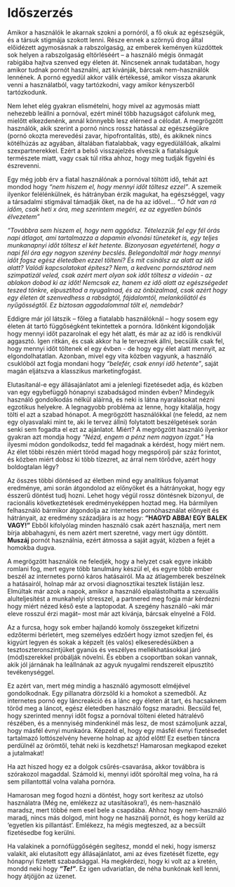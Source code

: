 # Időszerzés

Amikor a használók le akarnak szokni a pornóról, a fő okuk az egészségük, és a társuk stigmája szokott lenni. Része ennek a szörnyű drog által előidézett agymosásnak a rabszolgaság, az emberek keményen küzdöttek sok helyen a rabszolgaság eltörléséért -- a használó mégis önmagát rabigába hajtva szenved egy életen át. Nincsenek annak tudatában, hogy amikor tudnak pornót használni, azt kívánják, bárcsak nem-használók lennének. A pornó egyedül akkor válik értékessé, amikor vissza akarunk venni a használatból, vagy tartózkodni, vagy amikor kényszerből tartózkodunk.

Nem lehet elég gyakran elismételni, hogy mivel az agymosás miatt nehezebb leállni a pornóval, ezért minél több hazugságot cáfolunk meg, mielőtt elkezdenénk, annál könnyebb lesz elérned a célodat. A megrögzött használók, akik szerint a pornó nincs rossz hatással az egészségükre (pornó okozta merevedési zavar, hipofrontalitás, stb), és akiknek nincs kötélhúzás az agyában, általában fiatalabbak, vagy egyedülállóak, alkalmi szexpartnerekkel. Ezért a belső visszajelzés elveszik a fiatalságuk természete miatt, vagy csak túl ritka ahhoz, hogy meg tudják figyelni és észrevenni. 

Egy még jobb érv a fiatal használónak a pornóval töltött idő, tehát azt mondod hogy *“nem hiszem el, hogy mennyi időt töltesz ezzel”*. A szemeik ilyenkor felélénkülnek, és hátrányban érzik magukat, ha egészséggel, vagy a társadalmi stigmával támadják őket, na de ha az idővel…
*“Ó hát van rá időm, csak heti x óra, meg szerintem megéri, ez az egyetlen bűnös élvezetem”*

*“Továbbra sem hiszem el, hogy nem aggódsz. Tételezzük fel egy fél órás napi átlagot, ami tartalmazza a dopamin elvonási tüneteket is, egy teljes munkanapnyi időt töltesz el két hetente. Bizonyosan egyetértenél, hogy a napi fél óra egy nagyon szerény becslés. Belegondoltál már hogy mennyi időt fogsz egész életedben ezzel tölteni? És mit csinálsz az alatt az idő alatt? Valódi kapcsolatokat építesz? Nem, a kedvenc pornósztárod nem szimpatizál veled, csak azért mert olyan sok időt töltesz a videóin - az ablakon dobod ki az időt! Nemcsak ez, hanem ez idő alatt az egészségedet teszed tönkre, elpusztítod a nyugalmad, és az önbizalmad, csak azért hogy egy életen át szenvedhess a rabságtól, fájdalomtól, melankóliától és nyűgösségtől. Ez biztosan aggodalommal tölt el, nemdebár?*

Eddigre már jól látszik -- főleg a fiatalabb használóknál -- hogy sosem egy életen át tartó függőségként tekintettek a pornóra. Időnként kigondolják hogy mennyi időt pazarolnak el egy hét alatt, és már az az idő is rendkívül aggasztó. Igen ritkán, és csak akkor ha le terveznek állni, becsülik csak fel, hogy mennyi időt töltenek el egy évben - de hogy egy élet alatt mennyit, az elgondolhatatlan. Azonban, mivel egy vita közben vagyunk, a használó csuklóból azt fogja mondani hogy *“belefér, csak ennyi idő hetente”*, saját magán eljátszva a klasszikus marketingfogást. 

Elutasítanál-e egy állásajánlatot ami a jelenlegi fizetésedet adja, és közben van egy egybefüggő hónapnyi szabadságod minden évben? Mindegyik használó gondolkodás nélkül aláírná, és neki is látna nyaralásokat nézni egzotikus helyekre. A legnagyobb probléma az lenne, hogy kitalálja, hogy tölti el azt a szabad hónapot. A megrögzött használókkal (ne feledd, az nem egy olyasvalaki mint te, aki le tervez állni) folytatott beszélgetések során senki sem fogadta el ezt az ajánlatot. Miért? A megrögzött használó ilyenkor gyakran azt mondja hogy *“Nézd, engem a pénz nem nagyon izgat.”* Ha ilyesmi módon gondolkodsz, tedd fel magadnak a kérdést, hogy miért nem. Az élet többi részén miért töröd magad hogy megspórolj pár száz forintot, és közben miért dobsz ki több tízezret, az árral nem törődve, azért hogy boldogtalan légy?

Az összes többi döntésed az életben mind egy analitikus folyamat eredménye, ami során átgondolod az előnyöket és a hátrányokat, hogy egy ésszerű döntést tudj hozni. Lehet hogy végül rossz döntésnek bizonyul, de racionális következtetések eredményeképpen hoztad meg. Ha bármilyen felhasználó bármikor átgondolja az internetes pornóhasználat előnyeit és hátrányait, az eredmény századjára is az hogy: **“HAGYD ABBA! EGY BALEK VAGY!”** Ebből kifolyólag minden használó csak azért használja, mert nem bírja abbahagyni, és nem azért mert szeretné, vagy mert úgy döntött. **Muszáj** pornót használnia, ezért átmossa a saját agyát, közben a fejét a homokba dugva.

A megrögzött használók ne feledjék, hogy a helyzet csak egyre inkább romlani fog, mert egyre több tanulmány készül el, és egyre több ember beszél az internetes pornó káros hatásairól. Ma az átlagemberek beszélnek a hatásairól, holnap már az orvosi diagnosztikai tesztek listáján lesz. Elmúltak már azok a napok, amikor a használó elpalástolhatta a szexuális alulteljesítést a munkahelyi stresszel, a partnered meg fogja már kérdezni hogy miért nézed késő este a laptopodat. A szegény használó --aki már eleve rosszul érzi magát-- most már azt kívánja, bárcsak elnyelné a Föld.

Az a furcsa, hogy sok ember hajlandó komoly összegeket kifizetni edzőtermi bérletért, meg személyes edzőért hogy izmot szedjen fel, és kigyúrt legyen és sokak a képzelt (és valós) elkeseredésükben a tesztoszteronszintjüket gyanús és veszélyes mellékhatásokkal járó (mód)szerekkel próbálják növelni. És ebben a csoportban sokan vannak, akik jól járnának ha leállnának az agyuk nyugalmi rendszereit elpusztító tevékenységgel.

Ez  azért van, mert még mindig a használó agymosott elméjével gondolkodnak. Egy pillanatra dörzsöld ki a homokot a szemedből. Az internetes pornó egy láncreakció és a lánc egy életen át tart, és hacsaknem töröd meg a láncot, egész életedben használó fogsz maradni. Becsüld fel, hogy szerinted mennyi időt fogsz a pornóval tölteni életed hátralévő részében, és a mennyiség mindenkinél más lesz, de most számoljunk azzal, hogy másfél évnyi munkaóra. Képzeld el, hogy egy másfél évnyi fizetésedet tartalmazó lottószelvény heverne holnap az ajtód előtt! Ez esetben táncra perdülnél az örömtől, tehát neki is kezdhetsz! Hamarosan megkapod ezeket a jutalmakat!

Ha azt hiszed hogy ez a dolgok csűrés-csavarása, akkor továbbra is szórakozol magaddal. Számold ki, mennyi időt spóroltál meg volna, ha rá sem pillantottál volna valaha pornóra. 

Hamarosan meg fogod hozni a döntést, hogy sort kerítesz az utolsó használatra (Még ne, emlékezz az utasításokra!), és nem-használó maradsz, mert többé nem esel bele a csapdába. Ahhoz hogy nem-használó maradj, nincs más dolgod, mint hogy ne használj pornót, és hogy kerüld az ‘egyetlen kis pillantást’. Emlékezz, ha mégis megteszed, az a becsült fizetésedbe fog kerülni. 

Ha valakinek a pornófüggőségén segítesz, mondd el neki, hogy ismersz valakit, aki elutasított egy állásajánlatot, ami az éves fizetését fizette, egy hónapnyi fizetett szabadsággal. Ha megkérdezi, hogy ki volt az a kretén, mondd neki hogy ***“Te!”***. Ez igen udvariatlan, de néha bunkónak kell lenni, hogy átjöjjön az üzenet.
